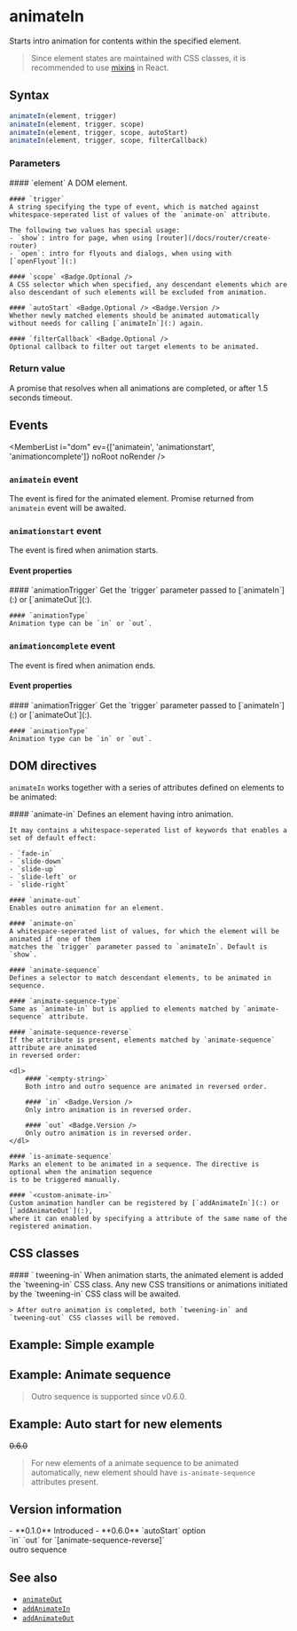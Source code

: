 
<Module name="brew-js/anim" />

# animateIn

Starts intro animation for contents within the specified element.

> Since element states are maintained with CSS classes, it is recommended to use [mixins](/docs/react/mixin/AnimateMixin) in React.

## Syntax

```javascript
animateIn(element, trigger)
animateIn(element, trigger, scope)
animateIn(element, trigger, scope, autoStart)
animateIn(element, trigger, scope, filterCallback)
```

<ImportHint
    name="animateIn"
    module="brew-js/anim"
    global="brew.animateIn"
/>

### Parameters

<dl>
    #### `element`
    A DOM element.

    #### `trigger`
    A string specifying the type of event, which is matched against whitespace-seperated list of values of the `animate-on` attribute.

    The following two values has special usage:
    - `show`: intro for page, when using [router](/docs/router/create-router)
    - `open`: intro for flyouts and dialogs, when using with [`openFlyout`](:)

    #### `scope` <Badge.Optional />
    A CSS selector which when specified, any descendant elements which are also descendant of such elements will be excluded from animation.

    #### `autoStart` <Badge.Optional /> <Badge.Version />
    Whether newly matched elements should be animated automatically without needs for calling [`animateIn`](:) again.

    #### `filterCallback` <Badge.Optional />
    Optional callback to filter out target elements to be animated.

</dl>

### Return value

A promise that resolves when all animations are completed, or after 1.5 seconds timeout.

## Events

<MemberList
    i="dom"
    ev={['animatein', 'animationstart', 'animationcomplete']}
    noRoot noRender
/>

### `animatein` event

The event is fired for the animated element. Promise returned from `animatein` event
will be awaited.

### `animationstart` event

The event is fired when animation starts.

#### Event properties

<dl>
    #### `animationTrigger`
    Get the `trigger` parameter passed to [`animateIn`](:) or [`animateOut`](:).

    #### `animationType`
    Animation type can be `in` or `out`.
</dl>

### `animationcomplete` event

The event is fired when animation ends.

#### Event properties

<dl>
    #### `animationTrigger`
    Get the `trigger` parameter passed to [`animateIn`](:) or [`animateOut`](:).

    #### `animationType`
    Animation type can be `in` or `out`.
</dl>

## DOM directives

`animateIn` works together with a series of attributes defined on elements to be animated:

<dl>
    #### `animate-in`
    Defines an element having intro animation.

    It may contains a whitespace-seperated list of keywords that enables a set of default effect:

    - `fade-in`
    - `slide-down`
    - `slide-up`
    - `slide-left` or
    - `slide-right`

    #### `animate-out`
    Enables outro animation for an element.

    #### `animate-on`
    A whitespace-seperated list of values, for which the element will be animated if one of them
    matches the `trigger` parameter passed to `animateIn`. Default is `show`.

    #### `animate-sequence`
    Defines a selector to match descendant elements, to be animated in sequence.

    #### `animate-sequence-type`
    Same as `animate-in` but is applied to elements matched by `animate-sequence` attribute.

    #### `animate-sequence-reverse`
    If the attribute is present, elements matched by `animate-sequence` attribute are animated
    in reversed order:

    <dl>
        #### `<empty-string>`
        Both intro and outro sequence are animated in reversed order.

        #### `in` <Badge.Version />
        Only intro animation is in reversed order.

        #### `out` <Badge.Version />
        Only outro animation is in reversed order.
    </dl>

    #### `is-animate-sequence`
    Marks an element to be animated in a sequence. The directive is optional when the animation sequence
    is to be triggered manually.

    #### `<custom-animate-in>`
    Custom animation handler can be registered by [`addAnimateIn`](:) or [`addAnimateOut`](:),
    where it can enabled by specifying a attribute of the same name of the registered animation.
</dl>

## CSS classes

<dl>
    #### ` tweening-in`
    When animation starts, the animated element is added the `tweening-in` CSS class.
    Any new CSS transitions or animations initiated by the  `tweening-in` CSS class
    will be awaited.

    > After outro animation is completed, both `tweening-in` and `tweening-out` CSS classes will be removed.
</dl>

## Example: Simple example

<SimpleExample />

## Example: Animate sequence

> Outro sequence is supported since v0.6.0.

<SequenceExample />

## Example: Auto start for new elements

~~0.6.0~~

> For new elements of a animate sequence to be animated automatically,
  new element should have `is-animate-sequence` attributes present.

<AutoStartExample />

## Version information

<VersionTimeline module="brew-js">
- **0.1.0** Introduced
- **0.6.0** `autoStart` option <br/> `in` `out` for `[animate-sequence-reverse]` <br/> outro sequence
</VersionTimeline>

## See also

- [`animateOut`](:)
- [`addAnimateIn`](:)
- [`addAnimateOut`](:)
